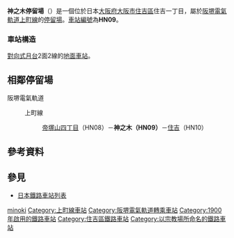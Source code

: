 {{日本車站資訊
|公司色     = #008040
|文字色     = 
|站名       = 神之木停留場
|圖片       = Hankai Kaminoki st.jpg
|圖片說明   = 站舍
|日文原名   = 神ノ木
|平假名     = かみのき
|羅馬拼音   = KAMINOKI
|電報略號   = 
|所在地     = {{JPN}}[[大阪府|大阪府]][[大阪市|大阪市]][[住吉區|住吉區]]住吉1丁目
|座標       = {{coord|34|36|56.99|N|135|29|49.66|E|type:railwaystation_region:JP-27|display=inline,title}}
|車站構造   = 盛土車站
|月台配置   = 對向式 2面2線
|啟用年月日 = 1900年（[[明治|明治]]33年）11月29日
|廢站年月日 = 
|乘客人數   = 
|上下車人次 = 
|統計年度   = 
|轉車       = [[住吉東站|住吉東站]]（[[南海電氣鐵道|南海電氣鐵道]][[高野線|高野線]]）
|備註       = 
|adjacent = {{Adjacent stations|system=阪堺電氣軌道|line=上町線|left=帝塚山四丁目|right=住吉|note-left=HN08<br />0.4km|note-mid=<span style="background-color:#ffffff; color:#000000; border:1px solid #000000; text-align:center;"> HN09 </span><br />距離[[天王寺站|天王寺站前]]3.8km|note-right=HN10<br />0.6km}}
}}
'''神之木停留場'''（{{jpn|j=神ノ木停留場|hg=かみのきていりゅうじょう|rm=Kaminoki teiryūjō|f=y}}）是一個位於日本[[大阪府|大阪府]][[大阪市|大阪市]][[住吉區|住吉區]]住吉一丁目，屬於[[阪堺電氣軌道|阪堺電氣軌道]][[上町線|上町線]]的[[鐵路車站|停留場]]。[[車站編號|車站編號]]為'''HN09'''。

=== 車站構造 ===
[[對向式月台|對向式月台]]2面2線的[[地面車站|地面車站]]。

== 相鄰停留場 ==
; 阪堺電氣軌道
: {{Color|orange|■}}上町線
:: [[帝塚山四丁目停留場|帝塚山四丁目]]（HN08）－'''神之木（HN09）'''－[[住吉停留場_(大阪府)|住吉]]（HN10）

== 參考資料 ==
{{Reflist}}

== 參見 ==
* [[日本鐵路車站列表|日本鐵路車站列表]]

{{上町線}}
{{DEFAULTSORT:Kaminoki}}
[[Category:日本鐵路車站_Ka|minoki]]
[[Category:上町線車站|Category:上町線車站]]
[[Category:阪堺電氣軌道轉乘車站|Category:阪堺電氣軌道轉乘車站]]
[[Category:1900年啟用的鐵路車站|Category:1900年啟用的鐵路車站]]
[[Category:住吉區鐵路車站|Category:住吉區鐵路車站]]
[[Category:以宗教場所命名的鐵路車站|Category:以宗教場所命名的鐵路車站]]